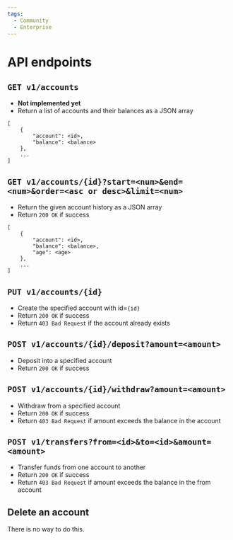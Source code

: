 ```yaml
---
tags:
  - Community
  - Enterprise
---
```


# API endpoints

## `GET v1/accounts`

- **Not implemented yet**
- Return a list of accounts and their balances as a JSON array

```
[
    {
        "account": <id>,
        "balance": <balance>
    },
    ...
]
```

## `GET v1/accounts/{id}?start=<num>&end=<num>&order=<asc or desc>&limit=<num>`

- Return the given account history as a JSON array
- Return `200 OK` if success

```
[
    {
        "account": <id>,
        "balance": <balance>,
        "age": <age>
    },
    ...
]
```

## `PUT v1/accounts/{id}`

- Create the specified account with id=`{id}`
- Return `200 OK` if success
- Return `403 Bad Request` if the account already exists

## `POST v1/accounts/{id}/deposit?amount=<amount>`

- Deposit into a specified account
- Return `200 OK` if success

## `POST v1/accounts/{id}/withdraw?amount=<amount>`

- Withdraw from a specified account
- Return `200 OK` if success
- Return `403 Bad Request` if amount exceeds the balance in the account

## `POST v1/transfers?from=<id>&to=<id>&amount=<amount>`

- Transfer funds from one account to another
- Return `200 OK` if success
- Return `403 Bad Request` if amount exceeds the balance in the from account

## Delete an account

There is no way to do this.
